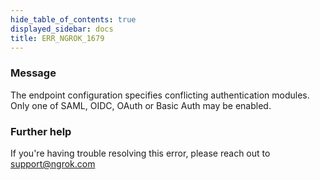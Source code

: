 ```yaml
---
hide_table_of_contents: true
displayed_sidebar: docs
title: ERR_NGROK_1679
---
```


### Message

The endpoint configuration specifies conflicting authentication modules. Only one of SAML, OIDC, OAuth or Basic Auth may be enabled.

<ErrorDetails />

### Further help

If you're having trouble resolving this error, please reach out to [support@ngrok.com](mailto:support@ngrok.com?subject=Help%20with%20ERR_NGROK_1679)
